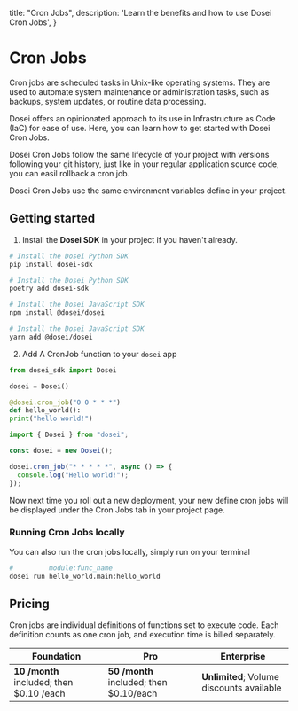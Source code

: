   title: "Cron Jobs",
  description:
    'Learn the benefits and how to use Dosei Cron Jobs',
}

# Cron Jobs
Cron jobs are scheduled tasks in Unix-like operating systems. They are used to automate system maintenance or administration tasks, such as backups, system updates, or routine data processing.

Dosei offers an opinionated approach to its use in Infrastructure as Code (IaC) for ease of use. Here, you can learn how to get started with Dosei Cron Jobs.

Dosei Cron Jobs follow the same lifecycle of your project with versions following your git history, just like in your regular application source code, you can easil rollback a cron job.

Dosei Cron Jobs use the same environment variables define in your project.

## Getting started

1. Install the **Dosei SDK** in your project if you haven't already.
<CodeGroup>

  ```bash {{ title: 'pip' }}
  # Install the Dosei Python SDK
  pip install dosei-sdk
  ```

  ```bash {{ title: 'poetry' }}
  # Install the Dosei Python SDK
  poetry add dosei-sdk
  ```

  ```bash {{ title: 'npm' }}
  # Install the Dosei JavaScript SDK
  npm install @dosei/dosei
  ```

  ```bash {{ title: 'yarn' }}
  # Install the Dosei JavaScript SDK
  yarn add @dosei/dosei
  ```

</CodeGroup>

2. Add A CronJob function to your `dosei` app

<CodeGroup>

  ```python {{ title: 'python' }}
  from dosei_sdk import Dosei

  dosei = Dosei()

  @dosei.cron_job("0 0 * * *")
  def hello_world():
  print("hello world!")
  ```

  ```javascript {{ title: 'node' }}
  import { Dosei } from "dosei";

  const dosei = new Dosei();

  dosei.cron_job("* * * * *", async () => {
    console.log("Hello world!");
  });
  ```

</CodeGroup>

Now next time you roll out a new deployment, your new define cron jobs will be displayed under the Cron Jobs
tab in your project page.

### Running Cron Jobs locally
You can also run the cron jobs locally, simply run on your terminal

```bash
#         module:func_name
dosei run hello_world.main:hello_world
```

## Pricing
Cron jobs are individual definitions of functions set to execute code. Each definition counts as one cron job, and execution time is billed separately.


| Foundation                               | Pro                                     | Enterprise                                |
|------------------------------------------|-----------------------------------------|-------------------------------------------|
| **10 /month** included; then $0.10 /each | **50 /month** included; then $0.10/each | **Unlimited**; Volume discounts available |
